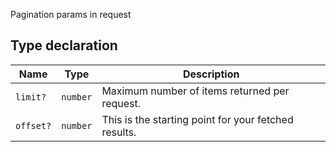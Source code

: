 Pagination params in request

## Type declaration

| Name      | Type     | Description                                          |
| --------- | -------- | ---------------------------------------------------- |
| `limit?`  | `number` | Maximum number of items returned per request.        |
| `offset?` | `number` | This is the starting point for your fetched results. |
